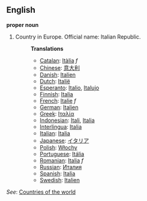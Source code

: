 ==English==

'''proper noun'''

# Country in Europe. Official name: Italian Republic.
#:'''Translations'''
#:*[[Catalan]]: [[Itàlia]] ''f''
#:*[[Chinese]]: [[意大利]]
#:*[[Danish]]: [[Italien]]
#:*[[Dutch]]: [[Italië]]
#:*[[Esperanto]]: [[Italio]], [[Italujo]]
#:*[[Finnish]]: [[Italia]]
#:*[[French]]: [[Italie]] ''f''
#:*[[German]]: [[Italien]]
#:*[[Greek]]: [[Ιταλία]]
#:*[[Indonesian]]: [[Itali]], [[Italia]]
#:*[[Interlingua]]: [[Italia]]
#:*[[Italian]]: [[Italia]]
#:*[[Japanese]]: [[イタリア]]
#:*[[Polish]]: [[Włochy]]
#:*[[Portuguese]]: [[Itália]]
#:*[[Romanian]]: [[Italia]] ''f''
#:*[[Russian]]: [[Италия]]
#:*[[Spanish]]: [[Italia]]
#:*[[Swedish]]: [[Italien]]

''See'': [[Countries of the world]]